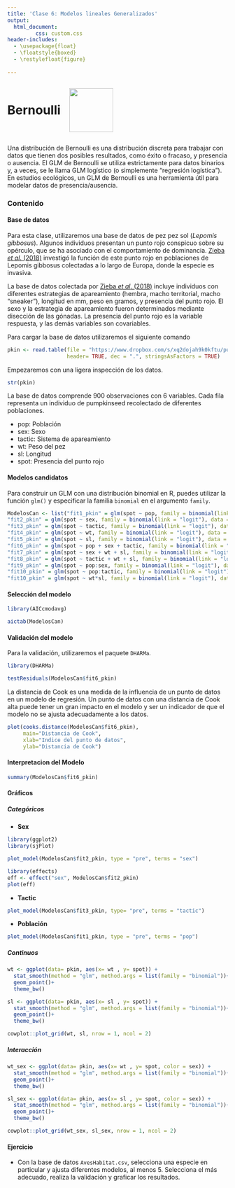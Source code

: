 ---
title: 'Clase 6: Modelos lineales Generalizados'
output:
  html_document:
         css: custom.css
header-includes:
  - \usepackage{float}
  - \floatstyle{boxed}
  - \restylefloat{figure}
  
---

<div style="display:flex; align-items:center;">
  <h1 style="margin:0;">Bernoulli</h1>
  <img src="HN Cursos publicidad/HN Biology Inv Circle.jpg" alt="" style="width:100px; margin-left:20px;">
</div>


Una distribución de Bernoulli es una distribución discreta para trabajar con datos que tienen dos posibles resultados, como éxito o fracaso, y presencia o ausencia. El GLM de Bernoulli se utiliza estrictamente para datos binarios y, a veces, se le llama GLM logístico (o simplemente "regresión logística"). En estudios ecológicos, un GLM de Bernoulli es una herramienta útil para modelar datos de presencia/ausencia.


### Contenido{.tabset .tabset-pills}

#### Base de datos

Para esta clase, utilizaremos una base de datos de pez pez sol (*Lepomis gibbosus*). Algunos individuos presentan un punto rojo conspicuo sobre su opérculo, que se ha asociado con el comportamiento de dominancia. [Zieba *et al*. (2018)]( https://doi.org/10.1111/eff.12399) investigó la función de este punto rojo en poblaciones de Lepomis gibbosus colectadas a lo largo de Europa, donde la especie es invasiva.

La base de datos colectada por [Zieba *et al*. (2018)]( https://doi.org/10.1111/eff.12399) incluye individuos con diferentes estrategias de apareamiento (hembra, macho territorial, macho "sneaker"), longitud en mm, peso en gramos, y presencia del punto rojo. El sexo y la estrategia de apareamiento fueron determinados mediante disección de las gónadas. La presencia del punto rojo es la variable respuesta, y las demás variables son covariables.

Para cargar la base de datos utilizaremos el siguiente comando

```{r}
pkin <- read.table(file = "https://www.dropbox.com/s/xq2dojah9k0kftu/pumpkinseed.txt?dl=1",
                   header= TRUE, dec = ".", stringsAsFactors = TRUE)
```

Empezaremos con una ligera inspección de los datos.

```{r}
str(pkin)
```

La base de datos comprende 900 observaciones con 6 variables. Cada fila representa un individuo de pumpkinseed recolectado de diferentes poblaciones.

- pop: Población
- sex: Sexo
- tactic: Sistema de apareamiento
- wt: Peso del pez
- sl: Longitud
- spot: Presencia del punto rojo

#### Modelos candidatos


Para construir un GLM con una distribución binomial en R, puedes utilizar la función `glm()` y especificar la familia `binomial` en el argumento `family`.

```{r}
ModelosCan <- list("fit1_pkin" = glm(spot ~ pop, family = binomial(link = "logit"), data = pkin),
"fit2_pkin" = glm(spot ~ sex, family = binomial(link = "logit"), data = pkin),
"fit3_pkin" = glm(spot ~ tactic, family = binomial(link = "logit"), data = pkin),
"fit4_pkin" = glm(spot ~ wt, family = binomial(link = "logit"), data = pkin),
"fit5_pkin" = glm(spot ~ sl, family = binomial(link = "logit"), data = pkin),
"fit6_pkin" = glm(spot ~ pop + sex + tactic, family = binomial(link = "logit"), data = pkin),
"fit7_pkin" = glm(spot ~ sex + wt + sl, family = binomial(link = "logit"), data = pkin),
"fit8_pkin" = glm(spot ~ tactic + wt + sl, family = binomial(link = "logit"), data = pkin),
"fit9_pkin" = glm(spot ~ pop:sex, family = binomial(link = "logit"), data = pkin),
"fit10_pkin" = glm(spot ~ pop:tactic, family = binomial(link = "logit"), data = pkin),
"fit10_pkin" = glm(spot ~ wt*sl, family = binomial(link = "logit"), data = pkin))
```

#### Selección del modelo

```{r}
library(AICcmodavg)

aictab(ModelosCan)


```

#### Validación del modelo

Para la validación, utilizaremos el paquete `DHARMa`.

```{r}
library(DHARMa)

testResiduals(ModelosCan$fit6_pkin)
```

La distancia de Cook es una medida de la influencia de un punto de datos en un modelo de regresión. Un punto de datos con una distancia de Cook alta puede tener un gran impacto en el modelo y ser un indicador de que el modelo no se ajusta adecuadamente a los datos.

```{r}
plot(cooks.distance(ModelosCan$fit6_pkin),
     main="Distancia de Cook", 
     xlab="Indice del punto de datos", 
     ylab="Distancia de Cook")

```


#### Interpretacion del Modelo

```{r}
summary(ModelosCan$fit6_pkin)
```

#### Gráficos{.tabset .tabset-pills}

##### Categóricos

- **Sex**

:::{.notes}

```{r, fig.align='center'}
library(ggplot2)
library(sjPlot)

plot_model(ModelosCan$fit2_pkin, type = "pre", terms = "sex")

library(effects)
eff <- effect("sex", ModelosCan$fit2_pkin)
plot(eff)

```

:::

- **Tactic**

:::{.notes}

```{r, fig.align='center'}

plot_model(ModelosCan$fit3_pkin, type= "pre", terms = "tactic")
```

:::

- **Población**

:::{.notes}

```{r}
plot_model(ModelosCan$fit1_pkin, type = "pre", terms = "pop")
```
:::

##### Continuos


```{r, fig.align='center'}

wt <- ggplot(data= pkin, aes(x= wt , y= spot)) +
  stat_smooth(method = "glm", method.args = list(family = "binomial"))+
  geom_point()+
  theme_bw()

sl <- ggplot(data= pkin, aes(x= sl , y= spot)) +
  stat_smooth(method = "glm", method.args = list(family = "binomial"))+
  geom_point()+
  theme_bw()

cowplot::plot_grid(wt, sl, nrow = 1, ncol = 2)
```

##### Interacción

```{r, fig.align='center'}

wt_sex <- ggplot(data= pkin, aes(x= wt , y= spot, color = sex)) +
  stat_smooth(method = "glm", method.args = list(family = "binomial"))+
  geom_point()+
  theme_bw()

sl_sex <- ggplot(data= pkin, aes(x= sl , y= spot, color = sex)) +
  stat_smooth(method = "glm", method.args = list(family = "binomial"))+
  geom_point()+
  theme_bw()

cowplot::plot_grid(wt_sex, sl_sex, nrow = 1, ncol = 2)
```

#### Ejercicio

- Con la base de datos `AvesHabitat.csv`, selecciona una especie en particular y ajusta diferentes modelos, al menos 5. Selecciona el más adecuado, realiza la validación y graficar los resultados.


